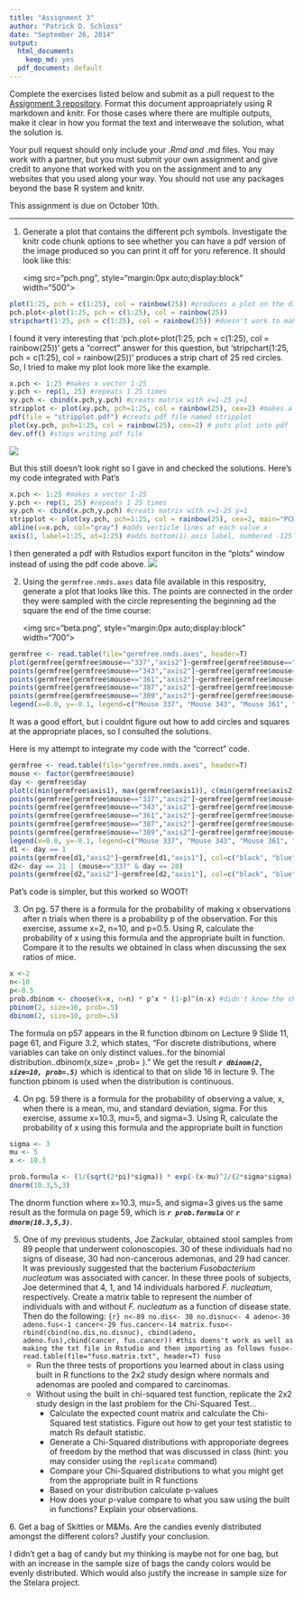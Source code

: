 ```yaml
---
title: "Assignment 3"
author: "Patrick D. Schloss"
date: "September 26, 2014"
output:
  html_document:
    keep_md: yes
  pdf_document: default
---
```


Complete the exercises listed below and submit as a pull request to the [Assignment 3 repository](http://www.github.com/microbialinformatics/assignment03).  Format this document approapriately using R markdown and knitr. For those cases where there are multiple outputs, make it clear in how you format the text and interweave the solution, what the solution is.

Your pull request should only include your *.Rmd and *.md files. You may work with a partner, but you must submit your own assignment and give credit to anyone that worked with you on the assignment and to any websites that you used along your way. You should not use any packages beyond the base R system and knitr.

This assignment is due on October 10th.

------

1.  Generate a plot that contains the different pch symbols. Investigate the knitr code chunk options to see whether you can have a pdf version of the image produced so you can print it off for yoru reference. It should look like this:

    <img src="pch.png", style="margin:0px auto;display:block" width="500">
    
```r
plot(1:25, pch = c(1:25), col = rainbow(25)) #produces a plot on the diagonal with 25 pch symbols in rainbow colors
pch.plot<-plot(1:25, pch = c(1:25), col = rainbow(25))
stripchart(1:25, pch = c(1:25), col = rainbow(25)) #doesn't work to make plot that looks like Pat's, but is stripchart as opposed to plot
```

I found it very interesting that 'pch.plot<-plot(1:25, pch = c(1:25), col = rainbow(25))' gets a "correct" answer for this question, but 'stripchart(1:25, pch = c(1:25), col = rainbow(25))' produces a strip chart of 25 red circles. So, I tried to make my plot look more like the example.

```r
x.pch <- 1:25 #makes x vector 1-25
y.pch <- rep(1, 25) #repeats 1 25 times
xy.pch <- cbind(x.pch,y.pch) #creats matrix with x=1-25 y=1
stripplot <- plot(xy.pch, pch=1:25, col = rainbow(25), cex=2) #makes a plot that looks like Pat's example
pdf(file = "stripplot.pdf") #creats pdf file named stripplot
plot(xy.pch, pch=1:25, col = rainbow(25), cex=2) # puts plot into pdf
dev.off() #stops writing pdf file
```
<img src=stripplot.pdf>

But this still doesn't look right so I gave in and checked the solutions. Here's my code integrated with Pat's
```r
x.pch <- 1:25 #makes x vector 1-25
y.pch <- rep(1, 25) #repeats 1 25 times
xy.pch <- cbind(x.pch,y.pch) #creats matrix with x=1-25 y=1
stripplot <- plot(xy.pch, pch=1:25, col = rainbow(25), cex=2, main="PCH Symbols", xlab="PCH value", ylab="", axes=F) #makes a plot that looks more like Pat's example
abline(v=x.pch, col="gray") #adds verticle lines at each value x
axis(1, label=1:25, at=1:25) #adds bottom(1) axis label, numbered -125 with tick marks at1-25
```

I then generated a pdf with Rstudios export funciton in the "plots" window instead of using the pdf code above.
<img src=pch.portrait.pdf>

2.  Using the `germfree.nmds.axes` data file available in this respositry, generate a plot that looks like this. The points are connected in the order they were sampled with the circle representing the beginning ad the square the end of the time course:

    <img src="beta.png", style="margin:0px auto;display:block" width="700">
    
```r
germfree <- read.table(file="germfree.nmds.axes", header=T)
plot(germfree[germfree$mouse=="337","axis2"]~germfree[germfree$mouse=="337","axis1"], col="black", pch=18, type="l")
points(germfree[germfree$mouse=="343","axis2"]~germfree[germfree$mouse=="343","axis1"], col="blue", pch=19, type="l")
points(germfree[germfree$mouse=="361","axis2"]~germfree[germfree$mouse=="361","axis1"], col="red", pch=20, type="l")
points(germfree[germfree$mouse=="387","axis2"]~germfree[germfree$mouse=="387","axis1"], col="green", pch=20, type="l")
points(germfree[germfree$mouse=="389","axis2"]~germfree[germfree$mouse=="389","axis1"], col="brown", pch=20, type="l")
legend(x=0.0, y=-0.1, legend=c("Mouse 337", "Mouse 343", "Mouse 361", "Mouse 387", "Mouse 389"), col=c("black", "blue", "red", "green", "brown"), lty=1, lwd=2)
```

It was a good effort, but i couldnt figure out how to add circles and squares at the appropriate places, so I consulted the solutions.

Here is my attempt to integrate my code with the "correct" code.
```r
germfree <- read.table(file="germfree.nmds.axes", header=T)
mouse <- factor(germfree$mouse)
day <- germfree$day
plot(c(min(germfree$axis1), max(germfree$axis1)), c(min(germfree$axis2), max(germfree$axis2)), type="n", xlab="NMDS Axis 1", ylab="NMDS Axis 2")
points(germfree[germfree$mouse=="337","axis2"]~germfree[germfree$mouse=="337","axis1"], col="black", pch=18, type="l", lwd=3)
points(germfree[germfree$mouse=="343","axis2"]~germfree[germfree$mouse=="343","axis1"], col="blue", pch=19, type="l", lwd=3)
points(germfree[germfree$mouse=="361","axis2"]~germfree[germfree$mouse=="361","axis1"], col="red", pch=20, type="l", lwd=3)
points(germfree[germfree$mouse=="387","axis2"]~germfree[germfree$mouse=="387","axis1"], col="green", pch=20, type="l", lwd=3)
points(germfree[germfree$mouse=="389","axis2"]~germfree[germfree$mouse=="389","axis1"], col="brown", pch=20, type="l", lwd=3)
legend(x=0.0, y=-0.1, legend=c("Mouse 337", "Mouse 343", "Mouse 361", "Mouse 387", "Mouse 389"), col=c("black", "blue", "red", "green", "brown"), lty=1, lwd=2)
d1 <- day == 1
points(germfree[d1,"axis2"]~germfree[d1,"axis1"], col=c("black", "blue", "red", "green", "brown"), pch=19, cex=2)
d2<- day == 21 | (mouse=="337" & day == 20)
points(germfree[d2,"axis2"]~germfree[d2,"axis1"], col=c("black", "blue", "red", "green", "brown"), pch=15, cex=2)
```

Pat's code is simpler, but this worked so WOOT!

3.  On pg. 57 there is a formula for the probability of making x observations after n trials when there is a probability p of the observation.  For this exercise, assume x=2, n=10, and p=0.5.  Using R, calculate the probability of x using this formula and the appropriate built in function. Compare it to the results we obtained in class when discussing the sex ratios of mice.

```r
x <-2
n<-10
p<-0.5
prob.dbinom <- choose(k=x, n=n) * p^x * (1-p)^(n-x) #didn't know the choose function till checked solutions
pbinom(2, size=10, prob=.5)
dbinom(2, size=10, prob=.5)
```
The formula on p57 appears in the R function dbinom on Lecture 9 Slide 11, page 61, and Figure 3.2, which states, "For discrete distributions, where variables can take on only distinct values..for the binomial distribution..dbinom(x,size= ,prob= )." We get the result *__`r dbinom(2, size=10, prob=.5)`__* which is identical to that on slide 16 in lecture 9. The function pbinom is used when the distribution is continuous.

4.  On pg. 59 there is a formula for the probability of observing a value, x, when there is a mean, mu, and standard deviation, sigma.  For this exercise, assume x=10.3, mu=5, and sigma=3.  Using R, calculate the probability of x using this formula and the appropriate built in function

```r
sigma <- 3
mu <- 5
x <- 10.3

prob.formula <- (1/(sqrt(2*pi)*sigma)) * exp(-(x-mu)^2/(2*sigma*sigma))
dnorm(10.3,5,3)
```
The dnorm function where x=10.3, mu=5, and sigma=3 gives us the same result as the formula on page 59, which is *__`r prob.formula`__* or *__`r dnorm(10.3,5,3)`__*.


5.  One of my previous students, Joe Zackular, obtained stool samples from 89 people that underwent colonoscopies.  30 of these individuals had no signs of disease, 30 had non-cancerous ademonas, and 29 had cancer.  It was previously suggested that the bacterium *Fusobacterium nucleatum* was associated with cancer.  In these three pools of subjects, Joe determined that 4, 1, and 14 individuals harbored *F. nucleatum*, respectively. Create a matrix table to represent the number of individuals with and without _F. nucleatum_ as a function of disease state.  Then do the following:
```{r} n<-89
no.dis<- 30
no.disnuc<- 4
adeno<-30
adeno.fus<-1
cancer<-29
fus.cancer<-14
matrix.fuso<-rbind(cbind(no.dis,no.disnuc), cbind(adeno, adeno.fus),cbind(cancer, fus.cancer))
#this doens't work as well as making the txt file in Rstudio and then importing as follows
fuso<- read.table(file="fuso.matrix.txt", header=T)
fuso
```
    * Run the three tests of proportions you learned about in class using built in R  functions to the 2x2 study design where normals and adenomas are pooled and compared to carcinomas.
    * Without using the built in chi-squared test function, replicate the 2x2 study design in the last problem for the Chi-Squared Test...
      * Calculate the expected count matrix and calculate the Chi-Squared test statistics. Figure out how to get your test statistic to match Rs default statistic.
      *	Generate a Chi-Squared distributions with approporiate degrees of freedom by the method that was discussed in class (hint: you may consider using the `replicate` command)
      * Compare your Chi-Squared distributions to what you might get from the appropriate built in R functions
      * Based on your distribution calculate p-values
      * How does your p-value compare to what you saw using the built in functions? Explain your observations.


6\.  Get a bag of Skittles or M&Ms.  Are the candies evenly distributed amongst the different colors?  Justify your conclusion.

I didn't get a bag of candy but my thinking is maybe not for one bag, but with an increase in the sample size of bags the candy colors would be evenly distributed. Which would also justify the increase in sample size for the Stelara project.
